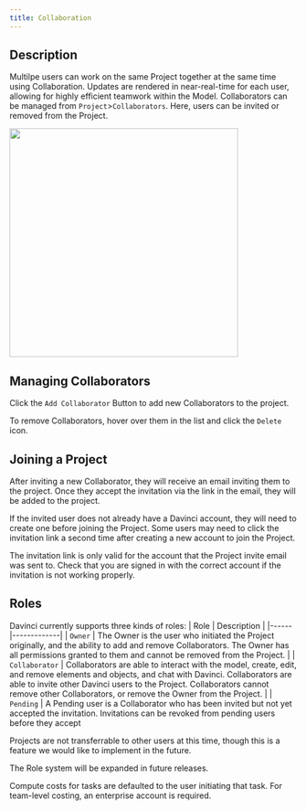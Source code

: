 ```yaml
---
title: Collaboration
---
```


## Description

Multilpe users can work on the same Project together at the same time using Collaboration. Updates are rendered in near-real-time for each user, allowing for highly efficient teamwork within the Model. Collaborators can be managed from `Project`>`Collaborators`. Here, users can be invited or removed from the Project. 

<img height="400" noZoom src="/images/Collaborators.png" /> 

## Managing Collaborators

Click the `Add Collaborator` Button to add new Collaborators to the project. 

To remove Collaborators, hover over them in the list and click the `Delete` icon.

## Joining a Project

After inviting a new Collaborator, they will receive an email inviting them to the project. Once they accept the invitation via the link in the email, they will be added to the project. 

If the invited user does not already have a Davinci account, they will need to create one before joining the Project. Some users may need to click the invitation link a second time after creating a new account to join the Project.

<Note>The invitation link is only valid for the account that the Project invite email was sent to. Check that you are signed in with the correct account if the invitation is not working properly.</Note>



## Roles

Davinci currently supports three kinds of roles:
| Role | Description |
|------|-------------|
| `Owner` | The Owner is the user who initiated the Project originally, and the ability to add and remove Collaborators. The Owner has all permissions granted to them and cannot be removed from the Project. |
| `Collaborator` |  Collaborators are able to interact with the model, create, edit, and remove elements and objects, and chat with Davinci. Collaborators are able to invite other Davinci users to the Project. Collaborators cannot remove other Collaborators, or remove the Owner from the Project. |
| `Pending` | A Pending user is a Collaborator who has been invited but not yet accepted the invitation. Invitations can be revoked from pending users before they accept

Projects are not transferrable to other users at this time, though this is a feature we would like to implement in the future.

<Note> The Role system will be expanded in future releases.</Note>

<Warning>Compute costs for tasks are defaulted to the user initiating that task. For team-level costing, an enterprise account is required.</Warning>